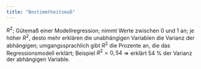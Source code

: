 ```yaml
---
title: "Bestimmtheitsmaß"
---
```


$R^2$; Gütemaß einer Modellregression; nimmt Werte zwischen 0 und 1 an; je höher $R^2$, desto mehr erklären die unabhängigen Variablen die Varianz der abhängigen; umgangssprachlich gibt $R^2$ die Prozente an, die das Regressionsmodell erklärt; Beispiel $R^2= 0,54$ $\Rightarrow$ erklärt 54 % der Varianz der abhängigen Variable.


